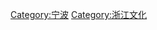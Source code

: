 {{Catnav|頁面分類|人类社会|生活|文化|浙江文化}}
{{Catnav|頁面分類|各種主題的頁面分類|依中国各省来作的分类|中国各省城市|浙江城市|宁波}}
[[Category:宁波|Category:宁波]]
[[Category:浙江文化|Category:浙江文化]]